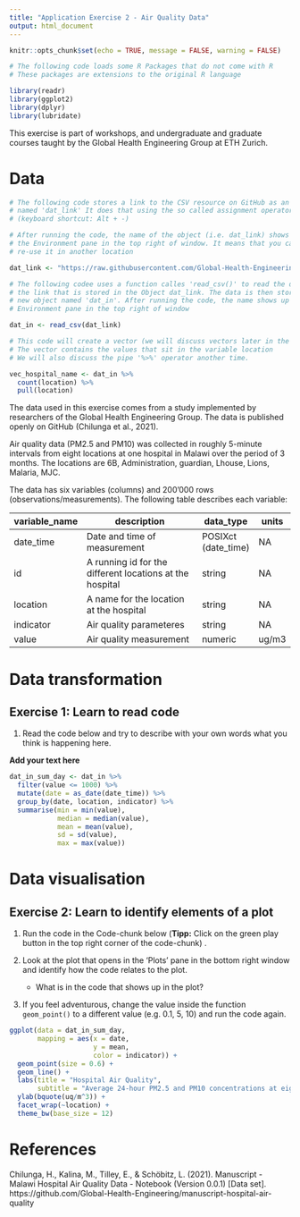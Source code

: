 ```yaml
---
title: "Application Exercise 2 - Air Quality Data"
output: html_document
---
```


```r
knitr::opts_chunk$set(echo = TRUE, message = FALSE, warning = FALSE)
```

```r

# The following code loads some R Packages that do not come with R
# These packages are extensions to the original R language

library(readr)
library(ggplot2)
library(dplyr)
library(lubridate)

```

This exercise is part of workshops, and undergraduate and graduate courses taught by the Global Health Engineering Group at ETH Zurich.

# Data

```r

# The following code stores a link to the CSV resource on GitHub as an Object 
# named 'dat_link' It does that using the so called assignment operator "<-" 
# (keyboard shortcut: Alt + -)

# After running the code, the name of the object (i.e. dat_link) shows up in 
# the Environment pane in the top right of window. It means that you can 
# re-use it in another location

dat_link <- "https://raw.githubusercontent.com/Global-Health-Engineering/manuscript-hospital-air-quality/main/data/intermediate/malawi-hospitals-air-quality.csv"

# The following codee uses a function calles 'read_csv()' to read the data from 
# the link that is stored in the Object dat_link. The data is then stored in a 
# new object named 'dat_in'. After running the code, the name shows up in the 
# Environment pane in the top right of window 

dat_in <- read_csv(dat_link)

# This code will create a vector (we will discuss vectors later in the course)
# The vector contains the values that sit in the variable location 
# We will also discuss the pipe '%>%' operator another time. 

vec_hospital_name <- dat_in %>% 
  count(location) %>% 
  pull(location) 

```

The data used in this exercise comes from a study implemented by researchers of the Global Health Engineering Group. The data is published openly on GitHub (Chilunga et al., 2021). 

Air quality data (PM2.5 and PM10) was collected in roughly 5-minute intervals from eight locations at one hospital in Malawi over the period of 3 months. The locations are 6B, Administration, guardian, Lhouse, Lions, Malaria, MJC.

The data has six variables (columns) and 200'000 rows (observations/measurements). The following table describes each variable:

| variable_name | description                                              | data_type           | units |
|---------------|----------------------------------------------------------|---------------------|-------|
| date_time     | Date and time of measurement                             | POSIXct (date_time) | NA    |
| id            | A running id for the different locations at the hospital | string              | NA    |
| location      | A name for the location at the hospital                  | string              | NA    |
| indicator     | Air quality parameteres                                  | string              | NA    |
| value         | Air quality measurement                                  | numeric             | ug/m3 |

# Data transformation

## Exercise 1: Learn to read code

1.  Read the code below and try to describe with your own words what you think is happening here.

**Add your text here**

```r

dat_in_sum_day <- dat_in %>% 
  filter(value <= 1000) %>% 
  mutate(date = as_date(date_time)) %>% 
  group_by(date, location, indicator) %>% 
  summarise(min = min(value),
            median = median(value),
            mean = mean(value),
            sd = sd(value),
            max = max(value))


```

# Data visualisation

## Exercise 2: Learn to identify elements of a plot

1.  Run the code in the Code-chunk below (**Tipp:** Click on the green play button in the top right corner of the code-chunk) .

2.  Look at the plot that opens in the 'Plots' pane in the bottom right window and identify how the code relates to the plot.

    -   What is in the code that shows up in the plot?

3.  If you feel adventurous, change the value inside the function `geom_point()` to a different value (e.g. 0.1, 5, 10) and run the code again.

```r

ggplot(data = dat_in_sum_day,
       mapping = aes(x = date, 
                     y = mean, 
                     color = indicator)) +
  geom_point(size = 0.6) +
  geom_line() +
  labs(title = "Hospital Air Quality",
       subtitle = "Average 24-hour PM2.5 and PM10 concentrations at eight locations") +
  ylab(bquote(uq/m^3)) +
  facet_wrap(~location) +
  theme_bw(base_size = 12) 

```

# References

Chilunga, H., Kalina, M., Tilley, E., & Schöbitz, L. (2021). Manuscript - Malawi Hospital Air Quality Data - Notebook (Version 0.0.1) [Data set]. https://github.com/Global-Health-Engineering/manuscript-hospital-air-quality
